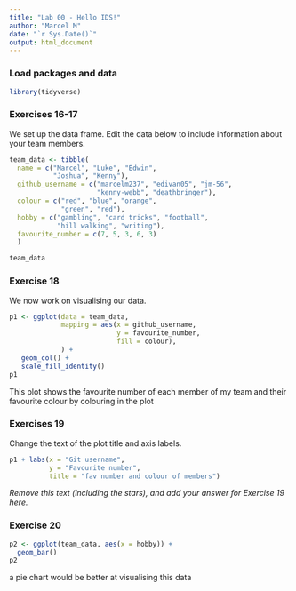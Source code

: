 ```yaml
---
title: "Lab 00 - Hello IDS!"
author: "Marcel M"
date: "`r Sys.Date()`"
output: html_document
---
```


### Load packages and data

```r
library(tidyverse) 
```

### Exercises 16-17

We set up the data frame. Edit the data below to include information about your team members.

```r
team_data <- tibble(
  name = c("Marcel", "Luke", "Edwin", 
           "Joshua", "Kenny"),
  github_username = c("marcelm237", "edivan05", "jm-56", 
                      "kenny-webb", "deathbringer"), 
  colour = c("red", "blue", "orange", 
             "green", "red"),
  hobby = c("gambling", "card tricks", "football", 
            "hill walking", "writing"),
  favourite_number = c(7, 5, 3, 6, 3)
  )

team_data
```

### Exercise 18

We now work on visualising our data. 

```r
p1 <- ggplot(data = team_data, 
             mapping = aes(x = github_username, 
                           y = favourite_number,
                           fill = colour), 
             ) +
   geom_col() +
   scale_fill_identity()
p1
```


This plot shows the favourite number of each member of my team and their favourite colour by colouring in the plot

### Exercises 19

Change the text of the plot title and axis labels.

```r
p1 + labs(x = "Git username", 
          y = "Favourite number",
          title = "fav number and colour of members")
```

*Remove this text (including the stars), and add your answer for Exercise 19 here.*

### Exercise 20

```r
p2 <- ggplot(team_data, aes(x = hobby)) +
  geom_bar()
p2
```

a pie chart would be better at visualising this data
